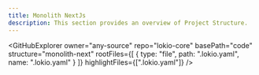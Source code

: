 ```yaml
---
title: Monolith NextJs
description: This section provides an overview of Project Structure.
---
```


<GitHubExplorer 
    owner="any-source" 
    repo="lokio-core"
    basePath="code"
    structure="monolith-next"
    rootFiles={[
        {
            type: "file",
            path: ".lokio.yaml",
            name: ".lokio.yaml"
        }
    ]}
    highlightFiles={[".lokio.yaml"]}
/>